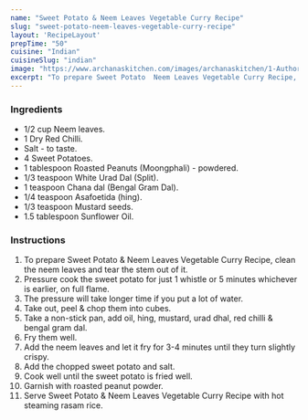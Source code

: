 ---
name: "Sweet Potato & Neem Leaves Vegetable Curry Recipe"
slug: "sweet-potato-neem-leaves-vegetable-curry-recipe"
layout: 'RecipeLayout'
prepTime: "50"
cuisine: "Indian"
cuisineSlug: "indian"
image: "https://www.archanaskitchen.com/images/archanaskitchen/1-Author/Neeru_Srikanth/Sweet_Potato__Neem_Vegetable_Curry.jpg"
excerpt: "To prepare Sweet Potato  Neem Leaves Vegetable Curry Recipe, clean the neem leaves and tear the stem out of it"
---

### Ingredients

- 1/2 cup Neem leaves.
- 1 Dry Red Chilli.
- Salt - to taste.
- 4 Sweet Potatoes.
- 1 tablespoon Roasted Peanuts (Moongphali) - powdered.
- 1/3 teaspoon White Urad Dal (Split).
- 1 teaspoon Chana dal (Bengal Gram Dal).
- 1/4 teaspoon Asafoetida (hing).
- 1/3 teaspoon Mustard seeds.
- 1.5 tablespoon Sunflower Oil.

### Instructions

1. To prepare Sweet Potato & Neem Leaves Vegetable Curry Recipe, clean the neem leaves and tear the stem out of it.
1. Pressure cook the sweet potato for just 1 whistle or 5 minutes whichever is earlier, on full flame.
1. The pressure will take longer time if you put a lot of water.
1. Take out, peel & chop them into cubes.
1. Take a non-stick pan, add oil, hing, mustard, urad dhal, red chilli & bengal gram dal.
1. Fry them well.
1. Add the neem leaves and let it fry for 3-4 minutes until they turn slightly crispy.
1. Add the chopped sweet potato and salt.
1. Cook well until the sweet potato is fried well.
1. Garnish with roasted peanut powder.
1. Serve Sweet Potato & Neem Leaves Vegetable Curry Recipe with hot steaming rasam rice.
